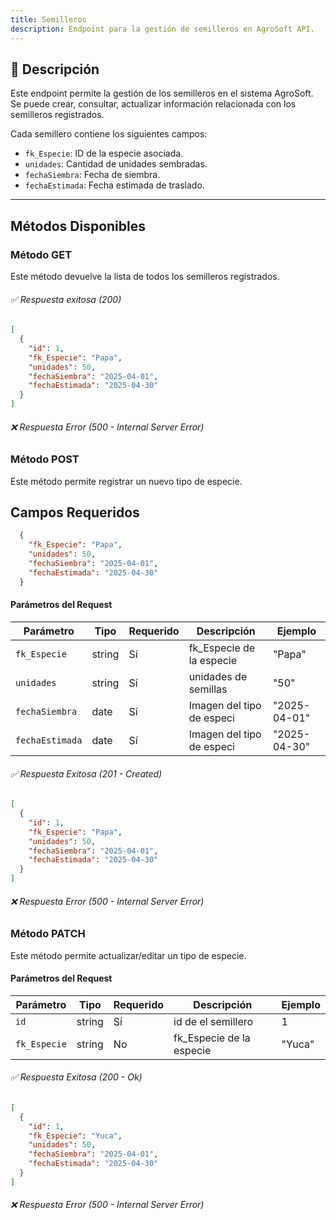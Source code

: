 ```yaml
---
title: Semilleros
description: Endpoint para la gestión de semilleros en AgroSoft API.
---
```



## 🔹 **Descripción**
Este endpoint permite la gestión de los semilleros en el sistema AgroSoft. Se puede crear, consultar, actualizar información relacionada con los semilleros registrados.

Cada semillero contiene los siguientes campos:
- `fk_Especie`: ID de la especie asociada.
- `unidades`: Cantidad de unidades sembradas.
- `fechaSiembra`: Fecha de siembra.
- `fechaEstimada`: Fecha estimada de traslado.

---

## **Métodos Disponibles**

### Método **GET**

<ApiBaseBanner 
  method="GET" 
  path="/semilleros/" 
  baseUrl="http://127.0.0.1:8000"
/>

Este método devuelve la lista de todos los semilleros registrados.

###### ✅ Respuesta exitosa (200)
```json
[
  {
    "id": 1,
    "fk_Especie": "Papa",
    "unidades": 50,
    "fechaSiembra": "2025-04-01",
    "fechaEstimada": "2025-04-30"
  }
]
```
###### ❌ Respuesta Error (500 - Internal Server Error)

### Método POST

<ApiBaseBanner 
  method="POST" 
  path="/tiposespecie/" 
  baseUrl="http://127.0.0.1:8000"
/>

Este método permite registrar un nuevo tipo de especie.

## **Campos Requeridos**
```json
  {
    "fk_Especie": "Papa",
    "unidades": 50,
    "fechaSiembra": "2025-04-01",
    "fechaEstimada": "2025-04-30"
  }
```
#### **Parámetros del Request** 

| Parámetro     | Tipo   | Requerido | Descripción                  | Ejemplo         |
|--------------|--------|-----------|------------------------------|-----------------|
| `fk_Especie`     | string | Sí        | fk_Especie de la especie   | "Papa"          |
| `unidades`| string | Sí        | unidades de semillas | "50" |
| `fechaSiembra`        | date | Sí        | Imagen del tipo de especi   | "2025-04-01"    |
| `fechaEstimada`        | date | Sí        | Imagen del tipo de especi   | "2025-04-30"    |

###### ✅ Respuesta Exitosa (201 - Created)
```json
[
  {
    "id": 1,
    "fk_Especie": "Papa",
    "unidades": 50,
    "fechaSiembra": "2025-04-01",
    "fechaEstimada": "2025-04-30"
  }
]
```
###### ❌ Respuesta Error (500 - Internal Server Error)

### Método PATCH

<ApiBaseBanner 
  method="PATCH" 
  path="/tiposespecie/{id}/" 
  baseUrl="http://127.0.0.1:8000"
/>

Este método permite actualizar/editar un tipo de especie.

#### **Parámetros del Request**
| Parámetro | Tipo   | Requerido | Descripción                  | Ejemplo |
|----------|--------|-----------|------------------------------|---------|
| `id`     | string | Sí        | id de el semillero  | 1      |
| `fk_Especie` | string | No        | fk_Especie de la especie   | "Yuca"|

###### ✅ Respuesta Exitosa (200 - Ok)
```json
[
  {
    "id": 1,
    "fk_Especie": "Yuca",
    "unidades": 50,
    "fechaSiembra": "2025-04-01",
    "fechaEstimada": "2025-04-30"
  }
]
```

###### ❌ Respuesta Error (500 - Internal Server Error)

